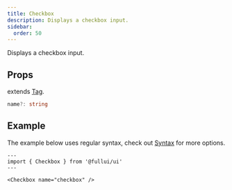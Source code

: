 ```yaml
---
title: Checkbox
description: Displays a checkbox input.
sidebar: 
  order: 50
---
```

Displays a checkbox input.

## Props
extends [Tag](/utility/tag).
```ts
name?: string
```

## Example
The example below uses regular syntax, check out [Syntax](/overview/syntax) for more options.

```astro live
---
import { Checkbox } from '@fullui/ui'
---

<Checkbox name="checkbox" />
```
